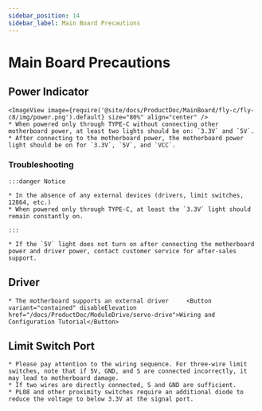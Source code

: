 ```yaml
---
sidebar_position: 14
sidebar_label: Main Board Precautions
---
```









# Main Board Precautions

## Power Indicator
    <ImageView image={require('@site/docs/ProductDoc/MainBoard/fly-c/fly-c8/img/power.png').default} size="80%" align="center" />
    * When powered only through TYPE-C without connecting other motherboard power, at least two lights should be on: `3.3V` and `5V`.
    * After connecting to the motherboard power, the motherboard power light should be on for `3.3V`, `5V`, and `VCC`.

### Troubleshooting


    :::danger Notice

    * In the absence of any external devices (drivers, limit switches, 12864, etc.)
    * When powered only through TYPE-C, at least the `3.3V` light should remain constantly on.

    :::

    * If the `5V` light does not turn on after connecting the motherboard power and driver power, contact customer service for after-sales support.

## Driver

    * The motherboard supports an external driver     <Button variant="contained" disableElevation href="/docs/ProductDoc/ModuleDrive/servo-drive">Wiring and Configuration Tutorial</Button>

## Limit Switch Port

    * Please pay attention to the wiring sequence. For three-wire limit switches, note that if 5V, GND, and S are connected incorrectly, it may lead to motherboard damage.
    * If two wires are directly connected, S and GND are sufficient.
    * PL08 and other proximity switches require an additional diode to reduce the voltage to below 3.3V at the signal port.